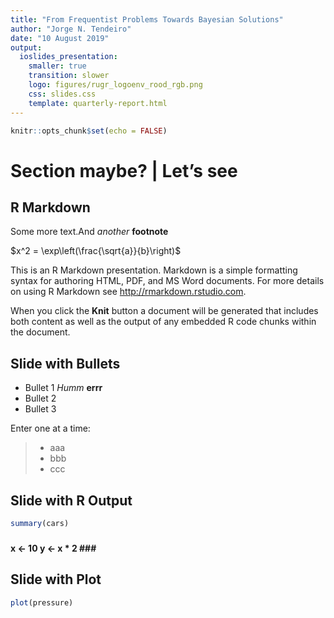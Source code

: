 ```yaml
---
title: "From Frequentist Problems Towards Bayesian Solutions"
author: "Jorge N. Tendeiro"
date: "10 August 2019"
output: 
  ioslides_presentation:
    smaller: true
    transition: slower
    logo: figures/rugr_logoenv_rood_rgb.png
    css: slides.css
    template: quarterly-report.html
---
```


```r
knitr::opts_chunk$set(echo = FALSE)
```

[comment]: # (See here: https://stackoverflow.com/questions/42690955/how-to-insert-footnotes-in-ioslides-presentations-using-rmarkdown/45569765)
<style>
div.footnotes {
  position: absolute;
  bottom: 0;
  margin-bottom: 10px;
  width: 80%;
  font-size: 0.6em;
}
</style>

<script src="https://ajax.googleapis.com/ajax/libs/jquery/3.1.1/jquery.min.js"></script>
<script>
$(document).ready(function() {
  $('slide:not(.backdrop):not(.title-slide)').append('<div class=\"footnotes\">');

  $('footnote').each(function(index) {
    var text  = $(this).html();
    var fnNum = (index+1).toString();
    $(this).html(fnNum.sup());

    var footnote   = fnNum + '. ' + text + '<br/>';
    var oldContent = $(this).parents('slide').children('div.footnotes').html();
    var newContent = oldContent + footnote;
    $(this).parents('slide').children('div.footnotes').html(newContent);
  });
});
</script>













# Section maybe? | Let's see\ldots

## R Markdown
Some more text.<footnote>And *another* **footnote**</footnote>

$x^2 = \exp\left(\frac{\sqrt{a}}{b}\right)$

This is an R Markdown presentation. Markdown is a simple formatting syntax for authoring HTML, PDF, and MS Word documents. For more details on using R Markdown see <http://rmarkdown.rstudio.com>.

When you click the **Knit** button a document will be generated that includes both content as well as the output of any embedded R code chunks within the document.

## Slide with Bullets

- Bullet 1<footnote> *Humm* **errr**</footnote>
- Bullet 2
- Bullet 3

Enter one at a time:

> - aaa
> - bbb
> - ccc

## Slide with R Output

```r
summary(cars)
```

### <b>
x <- 10
y <- x * 2
### </b>

## Slide with Plot

```r
plot(pressure)
```

